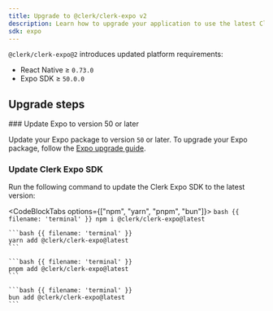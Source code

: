 ```yaml
---
title: Upgrade to @clerk/clerk-expo v2
description: Learn how to upgrade your application to use the latest Clerk Expo SDK.
sdk: expo
---
```


`@clerk/clerk-expo@2` introduces updated platform requirements:

- React Native ≥ `0.73.0`
- Expo SDK ≥ `50.0.0`

## Upgrade steps

<Steps>
  ### Update Expo to version 50 or later

  Update your Expo package to version `50` or later. To upgrade your Expo package, follow the [Expo upgrade guide](https://docs.expo.dev/workflow/upgrading-expo-sdk-walkthrough/).

  ### Update Clerk Expo SDK

  Run the following command to update the Clerk Expo SDK to the latest version:

  <CodeBlockTabs options={["npm", "yarn", "pnpm", "bun"]}>
    ```bash {{ filename: 'terminal' }}
    npm i @clerk/clerk-expo@latest
    ```

    ```bash {{ filename: 'terminal' }}
    yarn add @clerk/clerk-expo@latest
    ```

    ```bash {{ filename: 'terminal' }}
    pnpm add @clerk/clerk-expo@latest
    ```

    ```bash {{ filename: 'terminal' }}
    bun add @clerk/clerk-expo@latest
    ```
  </CodeBlockTabs>
</Steps>
